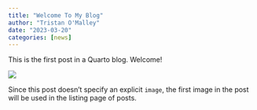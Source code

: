 ```yaml
---
title: "Welcome To My Blog"
author: "Tristan O'Malley"
date: "2023-03-20"
categories: [news]
---
```


This is the first post in a Quarto blog. Welcome!

![](thumbnail.jpg)

Since this post doesn't specify an explicit `image`, the first image in the post will be used in the listing page of posts.
